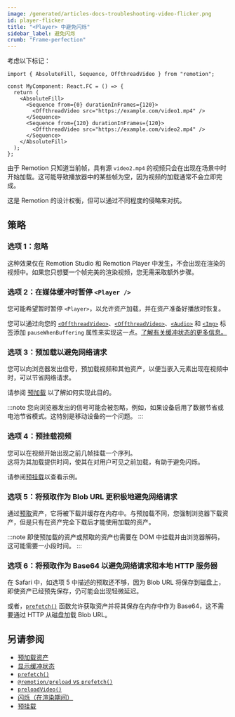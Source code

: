 ```yaml
---
image: /generated/articles-docs-troubleshooting-video-flicker.png
id: player-flicker
title: "<Player> 中避免闪烁"
sidebar_label: 避免闪烁
crumb: "Frame-perfection"
---
```


考虑以下标记：

```tsx twoslash title="MyComponent.tsx"
import { AbsoluteFill, Sequence, OffthreadVideo } from "remotion";

const MyComponent: React.FC = () => {
  return (
    <AbsoluteFill>
      <Sequence from={0} durationInFrames={120}>
        <OffthreadVideo src="https://example.com/video1.mp4" />
      </Sequence>
      <Sequence from={120} durationInFrames={120}>
        <OffthreadVideo src="https://example.com/video2.mp4" />
      </Sequence>
    </AbsoluteFill>
  );
};
```

由于 Remotion 只知道当前帧，具有源 `video2.mp4` 的视频只会在出现在场景中时开始加载。这可能导致播放器中的某些帧为空，因为视频的加载通常不会立即完成。

这是 Remotion 的设计权衡，但可以通过不同程度的侵略来对抗。

## 策略

### 选项 1：忽略

这种效果仅在 Remotion Studio 和 Remotion Player 中发生，不会出现在渲染的视频中。如果您只想要一个帧完美的渲染视频，您无需采取额外步骤。

### 选项 2：在媒体缓冲时暂停 `<Player />`

您可能希望暂时暂停 `<Player>`，以允许资产加载，并在资产准备好播放时恢复。

您可以通过向您的 [`<OffthreadVideo>`](/docs/video/#pausewhenbuffering)、[`<OffthreadVideo>`](/docs/offthreadvideo/#pausewhenbuffering)、[`<Audio>`](/docs/audio/#pausewhenbuffering) 和 [`<Img>`](/docs/img#pausewhenloading) 标签添加 `pauseWhenBuffering` 属性来实现这一点。[了解有关缓冲状态的更多信息。](/docs/player/buffer-state)

### 选项 3：预加载以避免网络请求

您可以向浏览器发出信号，预加载视频和其他资产，以便当嵌入元素出现在视频中时，可以节省网络请求。

请参阅 [预加载](/docs/player/preloading) 以了解如何实现此目的。

:::note
您向浏览器发出的信号可能会被忽略，例如，如果设备启用了数据节省或电池节省模式。这特别是移动设备的一个问题。
:::

### 选项 4：预挂载视频<AvailableFrom v="4.0.140"/>

您可以在视频开始出现之前几帧挂载一个序列。  
这将为其加载提供时间，使其在对用户可见之前加载，有助于避免闪烁。

请参阅[预挂载](/docs/player/premounting)以查看示例。

### 选项 5：将预取作为 Blob URL 更积极地避免网络请求

通过[预取](/docs/prefetch)资产，它将被下载并缓存在内存中。与预加载不同，您强制浏览器下载资产，但是只有在资产完全下载后才能使用加载的资产。

:::note
即使预加载的资产或预取的资产也需要在 DOM 中挂载并由浏览器解码，这可能需要一小段时间。
:::

### 选项 6：将预取作为 Base64 以避免网络请求和本地 HTTP 服务器

在 Safari 中，如选项 <InlineStep>5</InlineStep> 中描述的预取还不够，因为 Blob URL 将保存到磁盘上，即使资产已经预先保存，仍可能会出现轻微延迟。

或者，[`prefetch()`](/docs/prefetch) 函数允许获取资产并将其保存在内存中作为 Base64，这不需要通过 HTTP 从磁盘加载 Blob URL。

## 另请参阅

- [预加载资产](/docs/player/preloading)
- [显示缓冲状态](/docs/buffer-state)
- [`prefetch()`](/docs/prefetch)
- [`@remotion/preload` vs `prefetch()`](/docs/player/preloading#remotionpreload-vs-prefetch)
- [`preloadVideo()`](/docs/preload/preload-video)
- [闪烁（在渲染期间）](/docs/flickering)
- [预挂载](/docs/player/premounting)


